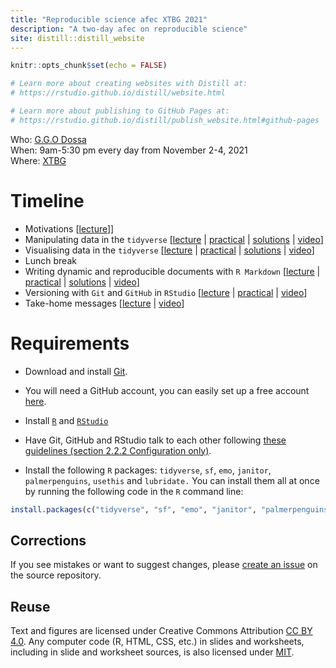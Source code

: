 ```yaml
---
title: "Reproducible science afec XTBG 2021"
description: "A two-day afec on reproducible science"
site: distill::distill_website
---
```


```r
knitr::opts_chunk$set(echo = FALSE)

# Learn more about creating websites with Distill at:
# https://rstudio.github.io/distill/website.html

# Learn more about publishing to GitHub Pages at:
# https://rstudio.github.io/distill/publish_website.html#github-pages

```


Who: [G.G.O Dossa](https://dossag.github.io/)  
When: 9am-5:30 pm every day from November 2-4, 2021  
Where: [XTBG](http://english.xtbg.cas.cn/)  
<!-- Syllabus: [click here](syllabus.html)   -->
<!-- Upcoming lectures and assignments: [click here](schedule.html)   -->

# Timeline

* Motivations [[lecture](slides/0_introduction.html)]]
* Manipulating data in the `tidyverse` [[lecture](slides/3_dplyr.html) | [practical](practicals/1_datamanipulation.html) | [solutions](practicals/1_datamanipulation_solution.html) | [video]()]
* Visualising data in the `tidyverse` [[lecture](slides/4_ggplot.html) | [practical](practicals/2_datavisualisation.html) | [solutions](practicals/2_datavisualisation_solution.html) | [video]()]
* Lunch break
* Writing dynamic and reproducible documents with `R Markdown` [[lecture](slides/2_markdown.html) | [practical](practicals/3_rmarkdown.html) | [solutions](practicals/3_rmarkdownsolution.Rmd) | [video]()]
* Versioning with `Git` and `GitHub` in `RStudio` [[lecture](slides/1_github.html) | [practical](practicals/4_versioncontrol.html) | [video]()]
* Take-home messages [[lecture](slides/5_conclusion.html) | [video]()]

# Requirements

* Download and install [Git](https://git-scm.com/downloads).

* You will need a GitHub account, you can easily set up a free account [here](https://github.com/).

* Install [`R`](https://cloud.r-project.org/) and [`RStudio`](https://rstudio.com/products/rstudio/download/#download)

* Have Git, GitHub and RStudio talk to each other following [these guidelines (section 2.2.2 Configuration only)](https://inbo.github.io/git-course/course_rstudio.html#222_configuration).

* Install the following `R` packages: `tidyverse`, `sf`, `emo`, `janitor`, `palmerpenguins`, `usethis` and `lubridate.` You can install them all at once by running the following code in the `R` command line:

```r
install.packages(c("tidyverse", "sf", "emo", "janitor", "palmerpenguins", "usethis", "lubridate"))
```


## Corrections {.appendix}

If you see mistakes or want to suggest changes, please [create an issue](https://github.com/dossag/reproducible-science-afec-X-2021/issues) on the source repository.

## Reuse {.appendix}

Text and figures are licensed under Creative Commons Attribution [CC BY 4.0](https://creativecommons.org/licenses/by/4.0/). Any computer code (R, HTML, CSS, etc.) in slides and worksheets, including in slide and worksheet sources, is also licensed under [MIT](https://github.com/dossag/reproducible-science-afec-XTBG-2021/blob/master/LICENSE.md). 
